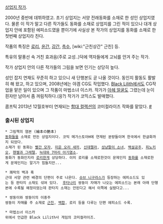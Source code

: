 [[상업지 작가]].

2000년 중반에 데뷔하였고. 초기 상업지는 서양 전래동화를 소재로 한 성인 상업지였다. 물론 이 작가 말고 다른 작가들도 동화를 소재로 상업지를 그린 적이 있으나 대개 상업지 안에 포함된 에피소드였을 뿐이기에 사실상 본 작가의 상업지를 동화를 소재로 한 첫번째 상업지라 친다.

작품의 특징은 [[로리]], [[윤간]], [[강간]], [[촉수]], [wiki:"근친상간" 근친] 등.

특유의 말풍선 속 거친 효과음(주로 교성..)덕에 역자들에게 고뇌를 안겨 주는 작가.

작가 상업지 안의 다른 작가들의 그림을 보면 인기는 상당히 높다.

성인 잡지 연재도 꾸준히 하고 있으니 새 단행본도 곧 나올 것이다. 동인지 활동도 활발히 해 왔고, 하고 있으며, 2008년에는 야겜 CG도 작업했다. [[Black Lilith]]에서도 CG작업을 맡은 일이 있으며 그 작품이 마법소녀 이스카. 작가가 [[아헤 얼굴]]도 그렸는데 눈이 흰자만 남아서 좀 꺼림칙하다.(응?) 작가가 코믹스도 발매했다.

콤프틱 2013년 12월호부터 연재되는 [[함대 컬렉션]]의 코미컬라이즈 작화를 맡았다. [http://alonestar.egloos.com/4827906 #]

=== 출시된 상업지 ===
 * 그림책의 염본 (繪本の艶本)
 [[동화]]들을 소재로 만든 상업지이다. 코믹 메가스토아H에 연재된 분량들이며 한국에서 한글화까지 되었다. 
 소재가 된 동화는 [[빨간 모자]], [[미운 오리 새끼]], [[신데렐라]], [[성냥팔이 소녀]], [[백설공주]], [[피노키오]], [[헨젤과 그레텔]], [[늑대와 7마리 아기염소]].
 동화가 동화인지라 [[로리]]한게 상당하다. 이미 로리를 소재로한것이 문제인지 [[동화]]를 소재로한게 문제인지는 알기가 힘들지만...

 * 쾌락의 백과 흑
 근대 서양 관련 배경의 단편이 주로 나온다. [[슈브 니구라스]]가 등장하는 에피소드도 있는 등 판타지 소재도 섞여 있다.  [[후타나리]] 쌍둥이 자매가 나오는 에피소드는 본래 아래 단행본에 수록될 예정이었는데 판타지 소재는 안된다고 해서 이쪽에 실렸다고...

 * 쌍둥이와 쌍둥이의 이중주
 쌍둥이 자매를 주 소재로 [[근친]], [[백합]], 로리 등을 다루는 단편 에피소드 수록. 

 * 마법소녀 이스카
 위에서 언급한 Black Lilith사 게임의 코미컬라이즈. 
